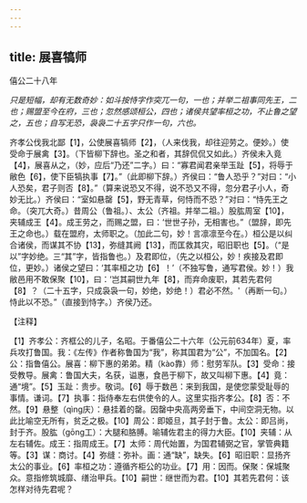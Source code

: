 ```yaml
---
---
---
```

title: 展喜犒师
---



僖公二十八年

*只是短幅，却有无数奇妙：如斗按恃字作突兀一句，一也；并举二祖事同先王，二也；赐盟至今在府，三也；忽然感颂桓公，四也；诸侯共望率桓之功，不止鲁之望之，五也；自写无恐，袅袅二十五字只作一句，六也。*

齐孝公伐我北鄙【1】，公使展喜犒师【2】，（人来伐我，却往迎劳之。便妙。）使受命于展禽【3】。（下皆柳下辞也。圣之和者，其辞侃侃又如此。）齐侯未入竟【4】，展喜从之，（妙，应后“乃还”二字。）曰：“寡君闻君亲举玉趾【5】，将辱于敝色【6】，使下臣犒执事【7】。”（此即柳下辞。）齐侯曰：“鲁人恐乎？”对曰：“小人恐矣，君子则否【8】。”（算来说恐又不得，说不恐又不得，忽分君子小人，奇妙无比。）齐侯曰：“室如悬罄【5】，野无青草，何恃而不恐？”对曰：“恃先王之命。（突兀大奇。）昔周公（鲁祖。）、太公（齐祖。并举二祖。）股肱周室【10】，夹辅成王【4】。成王劳之，而赐之盟，曰：‘世世子孙，无相害也。”（盟辞，即先王之命也。）载在盟府，太师职之。（加此二句，妙！言凛凛至今在。）桓公是以纠合诸侯，而谋其不协【13】，弥缝其阙【13】，而匡救其灾，昭旧职也【5】。（“是以”字妙绝。三“其”字，皆指鲁也。）及君即位，（先之以桓公，妙！疾接及君即位，更妙。）诸侯之望曰：‘其率桓之功【6】！’（不独写鲁，通写君侯。妙！）我敝邑用不敢保聚【10】，曰：‘岂其嗣世九年【8】，而弃命废职，其若先君何【8】？（二十五字，只成袅袅一句，妙绝，妙绝！）君必不然。'（再断一句。）恃此以不恐。”（直接到恃字。）齐侯乃还。

【注释】

【1】齐孝公：齐框公的儿子，名昭。于番僖公二十六年（公元前634年）夏，率兵攻打鲁国。我：《左传》作者称鲁国为“我”，称其国君为“公”，不加国名。【2】公：指鲁僖公。展喜：柳下惠的弟弟。精（kào靠）师：慰劳军队。【3】受命：接受教导。展禽：鲁国大夫，名获，谥惠，食邑于柳下，故又叫柳下惠。【4】竟：通“境”。【5】玉趾：贵步。敬词。【6】辱于数邑：来到我国，是使您蒙受耻辱的事情。谦词。【7】执事：指侍奉左右供使令的人。这里实指齐孝公。【8】否：不然。【9】悬整（qìng庆）：悬挂着的罄。因罄中央高两旁垂下，中间空洞无物。以此比喻空无所有，贫乏之极。【10】周公：即姬旦，其子封于鲁。太公：即吕尚，封于齐。股肱（gōng工）：大腿和胳膊。喻辅佐君主的得力大臣。【10】夹辅：从左右辅佐。成王：指周成王。【7】太师：周代始置，为国君辅弼之官，掌管典籍等。【3】谋：商讨。【4】弥缝：弥补。画：通“缺”，缺失。【6】昭旧职：显扬齐太公的事业。【6】率桓之功：遵循齐柜公的功业。【7】用：因而。保聚：保城聚众。意指修筑城靡、缮治甲兵。【10】嗣世：继世而为君。【10】其若先君何：该怎样对待先君呢？